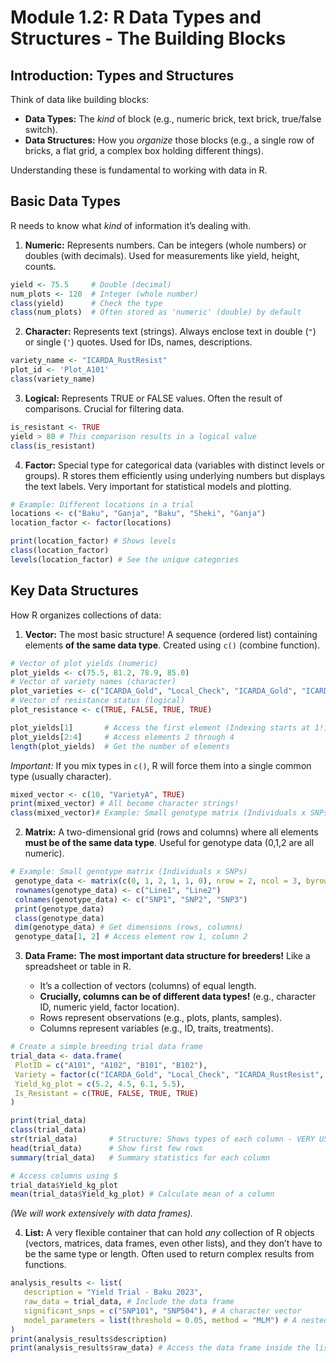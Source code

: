 # Module 1.2: R Data Types and Structures - The Building Blocks

## Introduction: Types and Structures

Think of data like building blocks:

-   **Data Types:** The *kind* of block (e.g., numeric brick, text brick, true/false switch).
-   **Data Structures:** How you *organize* those blocks (e.g., a single row of bricks, a flat grid, a complex box holding different things).

Understanding these is fundamental to working with data in R.

## Basic Data Types

R needs to know what *kind* of information it's dealing with.

1.  **Numeric:** Represents numbers. Can be integers (whole numbers) or doubles (with decimals). Used for measurements like yield, height, counts.

```r
yield <- 75.5     # Double (decimal)
num_plots <- 120  # Integer (whole number)
class(yield)      # Check the type
class(num_plots)  # Often stored as 'numeric' (double) by default
```

2.  **Character:** Represents text (strings). Always enclose text in double (`"`) or single (`'`) quotes. Used for IDs, names, descriptions.

```r
variety_name <- "ICARDA_RustResist"
plot_id <- 'Plot_A101'
class(variety_name)
```

3.  **Logical:** Represents TRUE or FALSE values. Often the result of comparisons. Crucial for filtering data.

```r
is_resistant <- TRUE
yield > 80 # This comparison results in a logical value
class(is_resistant)
```

4.  **Factor:** Special type for categorical data (variables with distinct levels or groups). R stores them efficiently using underlying numbers but displays the text labels. Very important for statistical models and plotting.

```r
# Example: Different locations in a trial
locations <- c("Baku", "Ganja", "Baku", "Sheki", "Ganja")
location_factor <- factor(locations)

print(location_factor) # Shows levels
class(location_factor)
levels(location_factor) # See the unique categories
```

## Key Data Structures

How R organizes collections of data:

1.  **Vector:** The most basic structure! A sequence (ordered list) containing elements **of the same data type**. Created using `c()` (combine function).

```r
# Vector of plot yields (numeric)
plot_yields <- c(75.5, 81.2, 78.9, 85.0)
# Vector of variety names (character)
plot_varieties <- c("ICARDA_Gold", "Local_Check", "ICARDA_Gold", "ICARDA_RustResist")
# Vector of resistance status (logical)
plot_resistance <- c(TRUE, FALSE, TRUE, TRUE)

plot_yields[1]       # Access the first element (Indexing starts at 1!)
plot_yields[2:4]     # Access elements 2 through 4
length(plot_yields)  # Get the number of elements
```

*Important:* If you mix types in `c()`, R will force them into a single common type (usually character).

```r
mixed_vector <- c(10, "VarietyA", TRUE)
print(mixed_vector) # All become character strings!
class(mixed_vector)# Example: Small genotype matrix (Individuals x SNPs)
```

2.  **Matrix:** A two-dimensional grid (rows and columns) where all elements **must be of the same data type**. Useful for genotype data (0,1,2 are all numeric).

```r
# Example: Small genotype matrix (Individuals x SNPs)
 genotype_data <- matrix(c(0, 1, 2, 1, 1, 0), nrow = 2, ncol = 3, byrow = TRUE)
 rownames(genotype_data) <- c("Line1", "Line2")
 colnames(genotype_data) <- c("SNP1", "SNP2", "SNP3")
 print(genotype_data)
 class(genotype_data)
 dim(genotype_data) # Get dimensions (rows, columns)
 genotype_data[1, 2] # Access element row 1, column 2
```

3.  **Data Frame:** **The most important data structure for breeders!** Like a spreadsheet or table in R.

    -   It's a collection of vectors (columns) of equal length.
    -   **Crucially, columns can be of different data types!** (e.g., character ID, numeric yield, factor location).
    -   Rows represent observations (e.g., plots, plants, samples).
    -   Columns represent variables (e.g., ID, traits, treatments).

```r
# Create a simple breeding trial data frame
trial_data <- data.frame(
 PlotID = c("A101", "A102", "B101", "B102"),
 Variety = factor(c("ICARDA_Gold", "Local_Check", "ICARDA_RustResist", "ICARDA_Gold")),
 Yield_kg_plot = c(5.2, 4.5, 6.1, 5.5),
 Is_Resistant = c(TRUE, FALSE, TRUE, TRUE)
)

print(trial_data)
class(trial_data)
str(trial_data)       # Structure: Shows types of each column - VERY USEFUL!
head(trial_data)      # Show first few rows
summary(trial_data)   # Summary statistics for each column

# Access columns using $
trial_data$Yield_kg_plot
mean(trial_data$Yield_kg_plot) # Calculate mean of a column
```

*(We will work extensively with data frames).*

4.  **List:** A very flexible container that can hold *any* collection of R objects (vectors, matrices, data frames, even other lists), and they don't have to be the same type or length. Often used to return complex results from functions.

```r
analysis_results <- list(
   description = "Yield Trial - Baku 2023",
   raw_data = trial_data, # Include the data frame
   significant_snps = c("SNP101", "SNP504"), # A character vector
   model_parameters = list(threshold = 0.05, method = "MLM") # A nested list
)
print(analysis_results$description)
print(analysis_results$raw_data) # Access the data frame inside the list
```
